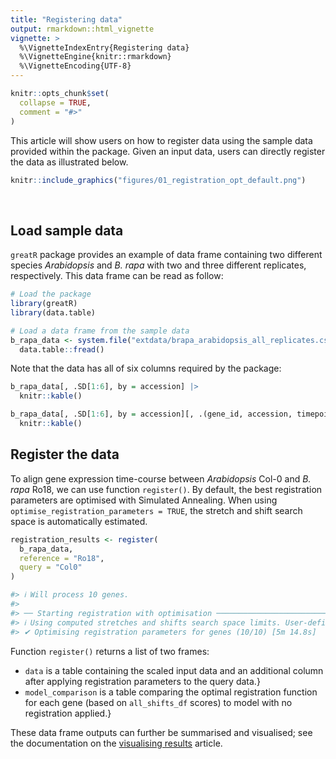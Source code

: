 ```yaml
---
title: "Registering data"
output: rmarkdown::html_vignette
vignette: >
  %\VignetteIndexEntry{Registering data}
  %\VignetteEngine{knitr::rmarkdown}
  %\VignetteEncoding{UTF-8}
---
```


```r
knitr::opts_chunk$set(
  collapse = TRUE,
  comment = "#>"
)
```

This article will show users on how to register data using the sample data provided within the package. Given an input data, users can directly register the data as illustrated below.

```r
knitr::include_graphics("figures/01_registration_opt_default.png")
```

<br>


## Load sample data

`greatR` package provides an example of data frame containing two different species *Arabidopsis* and *B. rapa* with two and three different replicates, respectively. This data frame can be read as follow:

```r
# Load the package
library(greatR)
library(data.table)
```

```r
# Load a data frame from the sample data
b_rapa_data <- system.file("extdata/brapa_arabidopsis_all_replicates.csv", package = "greatR") |>
  data.table::fread()
```

Note that the data has all of six columns required by the package:

```r
b_rapa_data[, .SD[1:6], by = accession] |>
  knitr::kable()
```

```r
b_rapa_data[, .SD[1:6], by = accession][, .(gene_id, accession, timepoint, replicate, expression_value)] |>
  knitr::kable()
```

## Register the data

To align gene expression time-course between *Arabidopsis* Col-0 and *B. rapa* Ro18, we can use function `register()`. By default, the best registration parameters are optimised with Simulated Annealing. When using `optimise_registration_parameters = TRUE`, the stretch and shift search space is automatically estimated.

```r
registration_results <- register(
  b_rapa_data,
  reference = "Ro18",
  query = "Col0"
)

#> ℹ Will process 10 genes.
#>
#> ── Starting registration with optimisation ──────────────────────────────────────
#> ℹ Using computed stretches and shifts search space limits. User-defined parameters will be ignored.
#> ✔ Optimising registration parameters for genes (10/10) [5m 14.8s]
```

Function `register()` returns a list of two frames:

- `data` is a table containing the scaled input data and an additional \code{timepoint_reg} column after applying registration parameters to the query data.}
- `model_comparison` is a table comparing the optimal registration function for each gene (based on `all_shifts_df` scores) to model with no registration applied.}

These data frame outputs can further be summarised and visualised; see the documentation on the [visualising results](https://ruthkr.github.io/greatR/articles/visualise-results.html) article.
